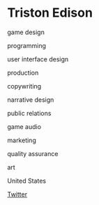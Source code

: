 # Triston Edison

<Skills>

game design

programming

user interface design

production

copywriting

narrative design

public relations

game audio

marketing

quality assurance

art

</Skills>

<Location>

United States

</Location>

<Personal>

[Twitter](https://twitter.com/InkJuse)

</Personal>


